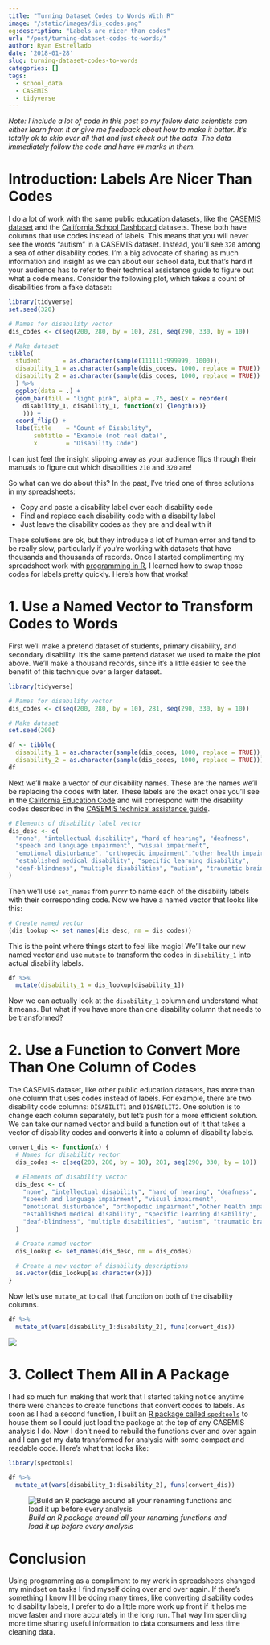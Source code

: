 ```yaml
---
title: "Turning Dataset Codes to Words With R"
image: "/static/images/dis_codes.png"
og:description: "Labels are nicer than codes"
url: "/post/turning-dataset-codes-to-words/"
author: Ryan Estrellado
date: '2018-01-28'
slug: turning-dataset-codes-to-words
categories: []
tags:
  - school_data
  - CASEMIS
  - tidyverse 
---
```


*Note: I include a lot of code in this post so my fellow data scientists can either learn from it or give me feedback about how to make it better. It's totally ok to skip over all that and just check out the data. The data immediately follow the code and have `##` marks in them.*

# Introduction: Labels Are Nicer Than Codes 

I do a lot of work with the same public education datasets, like the [CASEMIS dataset](https://www.cde.ca.gov/sp/se/ds/casemis.asp) and the [California School Dashboard](https://www.caschooldashboard.org/#/Home) datasets. These both have columns that use codes instead of labels. This means that you will never see the words "autism" in a CASEMIS dataset. Instead, you'll see `320` among a sea of other disability codes. I'm a big advocate of sharing as much information and insight as we can about our school data, but that's hard if your audience has to refer to their technical assistance guide to figure out what a code means. Consider the following plot, which takes a count of disabilities from a fake dataset: 

```r
library(tidyverse)
set.seed(320)

# Names for disability vector
dis_codes <- c(seq(200, 280, by = 10), 281, seq(290, 330, by = 10))

# Make dataset
tibble(
  student      = as.character(sample(111111:999999, 1000)), 
  disability_1 = as.character(sample(dis_codes, 1000, replace = TRUE)), 
  disability_2 = as.character(sample(dis_codes, 1000, replace = TRUE))
  ) %>%
  ggplot(data = .) + 
  geom_bar(fill = "light pink", alpha = .75, aes(x = reorder(
    disability_1, disability_1, function(x) {length(x)}
    ))) + 
  coord_flip() + 
  labs(title    = "Count of Disability", 
       subtitle = "Example (not real data)", 
       x        = "Disability Code")
```

I can just feel the insight slipping away as your audience flips through their manuals to figure out which disabilities `210` and `320` are! 

So what can we do about this? In the past, I've tried one of three solutions in my spreadsheets: 

- Copy and paste a disability label over each disability code 
- Find and replace each disability code with a disability label 
- Just leave the disability codes as they are and deal with it 

These solutions are ok, but they introduce a lot of human error and tend to be really slow, particularly if you're working with datasets that have thousands and thousands of records. Once I started complimenting my spreadsheet work with [programming in R](https://www.r-project.org/about.html), I learned how to swap those codes for labels pretty quickly. Here's how that works!

# 1. Use a Named Vector to Transform Codes to Words 

First we'll make a pretend dataset of students, primary disability, and secondary disability. It's the same pretend dataset we used to make the plot above. We'll make a thousand records, since it's a little easier to see the benefit of this technique over a larger dataset. 

```r
library(tidyverse)
```

```r
# Names for disability vector
dis_codes <- c(seq(200, 280, by = 10), 281, seq(290, 330, by = 10))

# Make dataset
set.seed(200)

df <- tibble(
  disability_1 = as.character(sample(dis_codes, 1000, replace = TRUE)), 
  disability_2 = as.character(sample(dis_codes, 1000, replace = TRUE)))
df
```

Next we'll make a vector of our disability names. These are the names we'll be replacing the codes with later. These labels are the exact ones you'll see in the [California Education Code](https://www.cde.ca.gov/ta/tg/ca/disablecodes.asp) and will correspond with the disability codes described in the [CASEMIS technical assistance guide](https://www.cde.ca.gov/sp/se/ds/casemis.asp). 

```r
# Elements of disability label vector
dis_desc <- c(
  "none", "intellectual disability", "hard of hearing", "deafness", 
  "speech and language impairment", "visual impairment", 
  "emotional disturbance", "orthopedic impairment","other health impairment", 
  "established medical disability", "specific learning disability", 
  "deaf-blindness", "multiple disabilities", "autism", "traumatic brain injury"
)
```

Then we'll use `set_names` from `purrr` to name each of the disability labels with their corresponding code. Now we have a named vector that looks like this: 

```r
# Create named vector
(dis_lookup <- set_names(dis_desc, nm = dis_codes))
```

This is the point where things start to feel like magic! We'll take our new named vector and use `mutate` to transform the codes in `disability_1` into actual disability labels. 

```r
df %>% 
  mutate(disability_1 = dis_lookup[disability_1])
```

Now we can actually look at the `disability_1` column and understand what it means. But what if you have more than one disability column that needs to be transformed? 

# 2. Use a Function to Convert More Than One Column of Codes 

The CASEMIS dataset, like other public education datasets, has more than one column that uses codes instead of labels. For example, there are two disability code columns: `DISABILIT1` and `DISABILIT2`. One solution is to change each column separately, but let's push for a more efficient solution. We can take our named vector and build a function out of it that takes a vector of disability codes and converts it into a column of disability labels. 

```r
convert_dis <- function(x) {
  # Names for disability vector
  dis_codes <- c(seq(200, 280, by = 10), 281, seq(290, 330, by = 10))

  # Elements of disability vector
  dis_desc <- c(
    "none", "intellectual disability", "hard of hearing", "deafness", 
    "speech and language impairment", "visual impairment", 
    "emotional disturbance", "orthopedic impairment","other health impairment", 
    "established medical disability", "specific learning disability", 
    "deaf-blindness", "multiple disabilities", "autism", "traumatic brain injury"
  )

  # Create named vector
  dis_lookup <- set_names(dis_desc, nm = dis_codes)

  # Create a new vector of disability descriptions
  as.vector(dis_lookup[as.character(x)])
}
```

Now let's use `mutate_at` to call that function on both of the disability columns. 

```r
df %>% 
  mutate_at(vars(disability_1:disability_2), funs(convert_dis))
```

![](https://media.giphy.com/media/mz1kJeDVueKC4/giphy.gif)

# 3. Collect Them All in A Package 

I had so much fun making that work that I started taking notice anytime there were chances to create functions that convert codes to labels. As soon as I had a second function, I built an [R package called `spedtools`](https://github.com/restrellado/spedtools) to house them so I could just load the package at the top of any CASEMIS analysis I do. Now I don't need to rebuild the functions over and over again and I can get my data transformed for analysis with some compact and readable code. Here's what that looks like: 

```r
library(spedtools) 

df %>% 
  mutate_at(vars(disability_1:disability_2), funs(convert_dis))
```

![*Build an R package around all your renaming functions and load it up before every analysis*](/images/spedtools_pic.png) 

# Conclusion 

Using programming as a compliment to my work in spreadsheets changed my mindset on tasks I find myself doing over and over again. If there's something I know I'll be doing many times, like converting disability codes to disability labels, I prefer to do a little more work up front if it helps me move faster and more accurately in the long run. That way I'm spending more time sharing useful information to data consumers and less time cleaning data. 